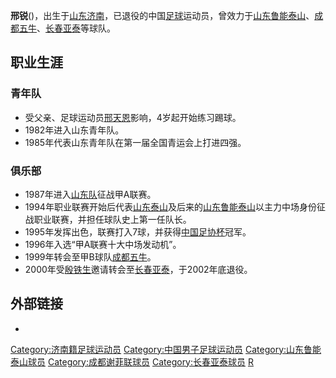 {{Veil|time=2015-09-12T06:39:17+00:00}}
{{Football player infobox
| playername = 邢锐
| image = 
| fullname = 邢锐
| height = 178厘米
| nickname = 金左脚
| dateofbirth = {{Birth date and age|year=1967|month=12|day=4}}
| cityofbirth = [[山东|山东]][[济南|济南]]
| countryofbirth = {{flagicon|CHN|size=22px}}[[中国|中国]]
| currentclub = 已退役
| clubnumber = 
| position = [[中场|中场]]
| youthyears = 1982-1986
| youthclubs = {{flagicon|CHN|size=22px}}山东青年队
| years = 1987-1993<br>1994-1998<br>1999<br>2000-2002
| clubs = {{flagicon|CHN|size=22px}}[[山东省足球代表队|山东队]]<br>{{flagicon|CHN|size=22px}}[[山东鲁能泰山|山东鲁能泰山]]<br>{{flagicon|CHN|size=22px}}[[成都五牛|成都五牛]]<br>{{flagicon|CHN|size=22px}}[[长春亚泰|长春亚泰]]
| caps(goals) = <br>94(15)

| nationalyears = 
| nationalteam = 
| nationalcaps(goals) = 
| pcupdate = 2009年6月4日 (四) 07:36 (UTC)
| ntupdate = 2009年6月4日 (四) 07:36 (UTC)
| manageryears =
| managerclubs =
}}
'''邢锐'''({{bd|1967年|12月4日|catIdx=X}})，出生于[[山东|山东]][[济南|济南]]，已退役的中国[[足球|足球]]运动员，曾效力于[[山东鲁能泰山|山东鲁能泰山]]、[[成都五牛|成都五牛]]、[[长春亚泰|长春亚泰]]等球队。

==职业生涯==
===青年队===
*受父亲、足球运动员[[邢天恩|邢天恩]]影响，4岁起开始练习踢球。
*1982年进入山东青年队。
*1985年代表山东青年队在第一届全国青运会上打进四强。

===俱乐部===
*1987年进入[[山东省足球代表队|山东队]]征战甲A联赛。
*1994年职业联赛开始后代表[[山东鲁能泰山|山东泰山]]及后来的[[山东鲁能泰山|山东鲁能泰山]]以主力中场身份征战职业联赛，并担任球队史上第一任队长。
*1995年发挥出色，联赛打入7球，并获得[[中国足协杯|中国足协杯]]冠军。
*1996年入选“甲A联赛十大中场发动机”。
*1999年转会至甲B球队[[成都五牛|成都五牛]]。
*2000年受[[殷铁生|殷铁生]]邀请转会至[[长春亚泰|长春亚泰]]，于2002年底退役。

==外部链接==
*{{cite web|title=泰山老臣之邢锐：昔日老队长今日董事长|url=http://topic.e23.cn/Content/2007-12-12/s2007C1200425.html|deadurl=yes|archiveurl=https://web.archive.org/web/20101117011559/http://topic.e23.cn/Content/2007-12-12/s2007C1200425.html|archivedate=2010-11-17}}

{{1994年山东济南泰山名单}}
{{1995年山东济南泰山名单}}
{{1996年济南泰山将军名单}}
{{1997年济南泰山将军名单}}
{{1998年山东鲁能泰山名单}}

{{DEFAULTSORT:XING Rui}}
[[Category:济南籍足球运动员|Category:济南籍足球运动员]]
[[Category:中国男子足球运动员|Category:中国男子足球运动员]]
[[Category:山东鲁能泰山球员|Category:山东鲁能泰山球员]]
[[Category:成都谢菲联球员|Category:成都谢菲联球员]]
[[Category:长春亚泰球员|Category:长春亚泰球员]]
[[Category:邢姓|R]]
